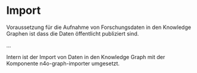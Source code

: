 # Import

Voraussetzung für die Aufnahme von Forschungsdaten in den Knowledge Graphen ist dass die Daten öffentlicht publiziert sind.

...

Intern ist der Import von Daten in den Knowledge Graph mit der Komponente n4o-graph-importer umgesetzt.
